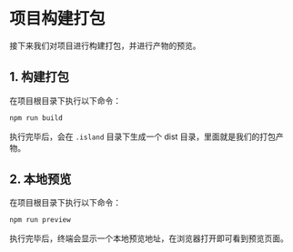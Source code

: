 # 项目构建打包

接下来我们对项目进行构建打包，并进行产物的预览。

## 1. 构建打包

在项目根目录下执行以下命令：

```bash
npm run build
```

执行完毕后，会在 `.island` 目录下生成一个 dist 目录，里面就是我们的打包产物。

## 2. 本地预览

在项目根目录下执行以下命令：

```bash
npm run preview
```

执行完毕后，终端会显示一个本地预览地址，在浏览器打开即可看到预览页面。
